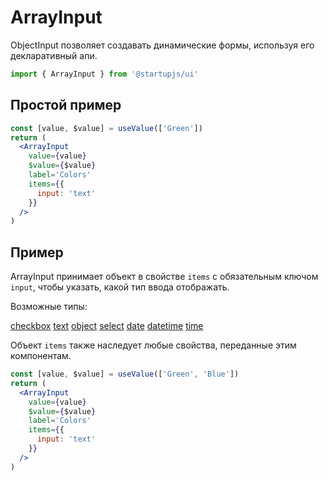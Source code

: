 
# ArrayInput

ObjectInput позволяет создавать динамические формы, используя его декларативный апи.

```jsx
import { ArrayInput } from '@startupjs/ui'
```

## Простой пример

```jsx example
const [value, $value] = useValue(['Green'])
return (
  <ArrayInput
    value={value}
    $value={$value}
    label='Colors'
    items={{
      input: 'text'
    }}
  />
)
```

## Пример

ArrayInput принимает объект в свойстве `items` с обязательным ключом` input`, чтобы указать, какой тип ввода отображать.

Возможные типы:

[сheckbox](/docs/forms/Checkbox)
[text](/docs/forms/TextInput)
[object](/docs/forms/ObjectInput)
[select](/docs/forms/Select)
[date](/docs/forms/DateTimePicker)
[datetime](/docs/forms/DateTimePicker)
[time](/docs/forms/DateTimePicker)

Объект `items` также наследует любые свойства, переданные этим компонентам. 

```jsx example
const [value, $value] = useValue(['Green', 'Blue'])
return (
  <ArrayInput
    value={value}
    $value={$value}
    label='Colors'
    items={{
      input: 'text'
    }}
  />
)
```
